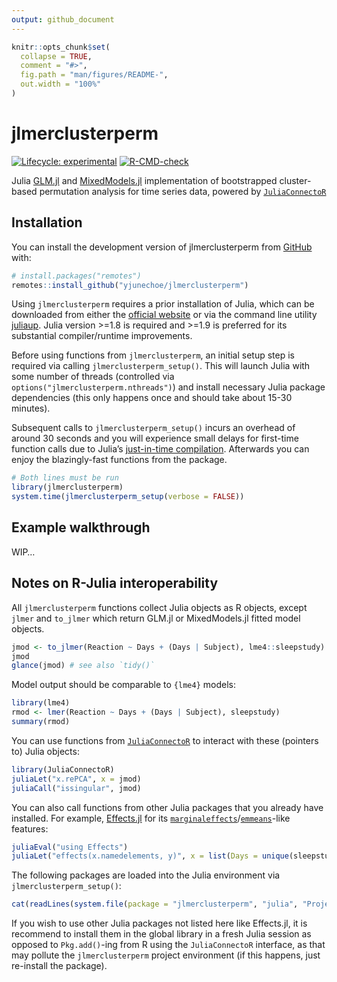 ```yaml
---
output: github_document
---
```


<!-- README.md is generated from README.Rmd. Please edit that file -->

```r
knitr::opts_chunk$set(
  collapse = TRUE,
  comment = "#>",
  fig.path = "man/figures/README-",
  out.width = "100%"
)
```

# jlmerclusterperm

<!-- badges: start -->
[![Lifecycle: experimental](https://img.shields.io/badge/lifecycle-experimental-orange.svg)](https://lifecycle.r-lib.org/articles/stages.html#experimental)
[![R-CMD-check](https://github.com/yjunechoe/jlmerclusterperm/actions/workflows/R-CMD-check.yaml/badge.svg)](https://github.com/yjunechoe/jlmerclusterperm/actions/workflows/R-CMD-check.yaml)
<!-- badges: end -->

Julia [GLM.jl](https://github.com/JuliaStats/GLM.jl) and [MixedModels.jl](https://github.com/JuliaStats/MixedModels.jl) implementation of bootstrapped cluster-based permutation analysis for time series data, powered by [`JuliaConnectoR`](https://github.com/stefan-m-lenz/JuliaConnectoR)

## Installation

You can install the development version of jlmerclusterperm from [GitHub](https://github.com/yjunechoe/jlmerclusterperm) with:

``` r
# install.packages("remotes")
remotes::install_github("yjunechoe/jlmerclusterperm")
```

Using `jlmerclusterperm` requires a prior installation of Julia, which can be downloaded from either the [official website](https://julialang.org/) or via the command line utility [juliaup](https://github.com/JuliaLang/juliaup). Julia version >=1.8 is required and >=1.9 is preferred for its substantial compiler/runtime improvements.

Before using functions from `jlmerclusterperm`, an initial setup step is required via calling `jlmerclusterperm_setup()`. This will launch Julia with some number of threads (controlled via `options("jlmerclusterperm.nthreads")`) and install necessary Julia package dependencies (this only happens once and should take about 15-30 minutes).

Subsequent calls to `jlmerclusterperm_setup()` incurs an overhead of around 30 seconds and you will experience small delays for first-time function calls due to Julia's [just-in-time compilation](https://docs.julialang.org/en/v1/). Afterwards you can enjoy the blazingly-fast functions from the package.

```r
# Both lines must be run
library(jlmerclusterperm)
system.time(jlmerclusterperm_setup(verbose = FALSE))
```

## Example walkthrough

WIP...

## Notes on R-Julia interoperability

All `jlmerclusterperm` functions collect Julia objects as R objects, except `jlmer` and `to_jlmer` which return GLM.jl or MixedModels.jl fitted model objects.

```r
jmod <- to_jlmer(Reaction ~ Days + (Days | Subject), lme4::sleepstudy)
jmod
glance(jmod) # see also `tidy()`
```

Model output should be comparable to `{lme4}` models:

```r
library(lme4)
rmod <- lmer(Reaction ~ Days + (Days | Subject), sleepstudy)
summary(rmod)
```

You can use functions from [`JuliaConnectoR`](https://github.com/stefan-m-lenz/JuliaConnectoR) to interact with these (pointers to) Julia objects:

```r
library(JuliaConnectoR)
juliaLet("x.rePCA", x = jmod)
juliaCall("issingular", jmod)
```

You can also call functions from other Julia packages that you already have installed. For example, [Effects.jl](https://github.com/beacon-biosignals/Effects.jl) for its [`marginaleffects`](https://github.com/vincentarelbundock/marginaleffects)/[`emmeans`](https://github.com/rvlenth/emmeans)-like features:

```r
juliaEval("using Effects")
juliaLet("effects(x.namedelements, y)", x = list(Days = unique(sleepstudy$Days)), y = jmod)
```

The following packages are loaded into the Julia environment via `jlmerclusterperm_setup()`:

```r
cat(readLines(system.file(package = "jlmerclusterperm", "julia", "Project.toml")), sep = "\n")
```

If you wish to use other Julia packages not listed here like Effects.jl, it is recommend to install them in the global library in a fresh Julia session as opposed to `Pkg.add()`-ing from R using the `JuliaConnectoR` interface, as that may pollute the `jlmerclusterperm` project environment (if this happens, just re-install the package).
